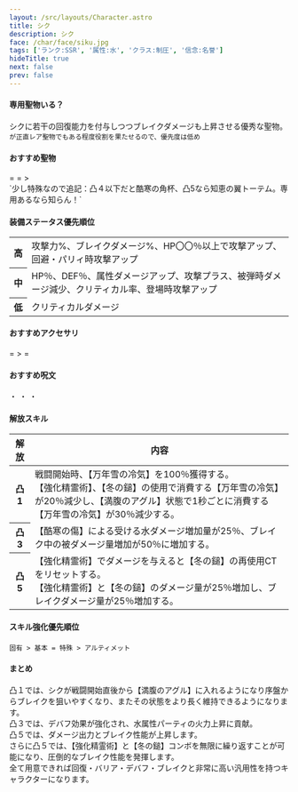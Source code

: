 ```yaml
---
layout: /src/layouts/Character.astro
title: シク
description: シク
face: /char/face/siku.jpg
tags: ['ランク:SSR', '属性:水', 'クラス:制圧', '信念:名誉']
hideTitle: true
next: false
prev: false
---
```


#### 専用聖物いる？
シクに若干の回復能力を付与しつつブレイクダメージも上昇させる優秀な聖物。<br/>
`が正直レア聖物でもある程度役割を果たせるので、優先度は低め`<br/>

#### おすすめ聖物
<div className={'flex gap-2'}>
  <RelicIcon rank={'SSR'} name={'専用'}/>
  <span> = </span>
  <RelicIcon rank={'R'} name={'知恵の翼トーテム'}/>
  <span> = </span>
  <RelicIcon rank={'R'} name={'酷寒の角杯'}/>
  <span> > </span>
  <RelicIcon rank={'SR'} name={'占代英雄の月桂冠'}/>
</div>
`少し特殊なので追記：凸４以下だと酷寒の角杯、凸5なら知恵の翼トーテム。専用あるなら知らん！`

#### 装備ステータス優先順位
<table>
  <tbody>
  <tr>
    <th>高</th>
    <td>
      攻撃力%、ブレイクダメージ%、HP〇〇％以上で攻撃アップ、回避・パリィ時攻撃アップ
    </td>
  </tr>
  <tr>
    <th>中</th>
    <td>
      HP％、DEF％、属性ダメージアップ、攻撃プラス、被弾時ダメージ減少、クリティカル率、登場時攻撃アップ
    </td>
  </tr>
  <tr>
    <th>低</th>
    <td>
      クリティカルダメージ
    </td>
  </tr>
  </tbody>
</table>

#### おすすめアクセサリ
<div className={'flex gap-2'}>
  <AccessoriesIcon className={'breaker'} name="Earrings of Interruption" lang={'jp'} noShine={true}/>
  <span> = </span>
  <AccessoriesIcon className={'breaker'} name="Necklace of Will" lang={'jp'} noShine={true}/>
  <span> > </span>
  <AccessoriesIcon className={'breaker'} name="Earrings of Resolve" lang={'jp'} noShine={true}/>
  <span> = </span>
  <AccessoriesIcon className={'breaker'} name="Ring of Reversal" lang={'jp'} noShine={true}/>
</div>

#### おすすめ呪文
<div className={'relative flex gap-2'}>
  <span className={'flex flex-row gap-2'}>
    <SpellIcon type="deer" count={4}/>
  </span>
  <span> ・ </span>
  <span className={'flex flex-row gap-2'}>
    <SpellIcon type="deer" count={2}/>
    <SpellIcon type="marksman" count={2}/>
  </span>
  <span> ・ </span>
  <span className={'flex flex-row gap-2'}>
    <SpellIcon type="lion" count={4}/>
  </span>
  <span> ・ </span>
  <span className={'flex flex-row gap-2'}>
    <SpellIcon type="marksman" count={4}/>
  </span>
</div>

#### 解放スキル
<table>
  <thead>
  <tr>
    <th style={{minWidth: '50px'}}>解放</th>
    <th>内容</th>
  </tr>
  </thead>
  <tbody>
  <tr>
    <th>凸1</th>
    <td>
      戦闘開始時、【万年雪の冷気】を100％獲得する。<br/>
      【強化精霊術】、【冬の鎚】の使用で消費する【万年雪の冷気】が20％減少し、【満腹のアグル】状態で1秒ごとに消費する【万年雪の冷気】が30％減少する。
    </td>
  </tr>
  <tr>
    <th>凸3</th>
    <td>
      【酷寒の傷】による受ける水ダメージ増加量が25％、ブレイク中の被ダメージ量増加が50％に増加する。
    </td>
  </tr>
  <tr>
    <th>凸5</th>
    <td>
      【強化精霊術】でダメージを与えると【冬の鎚】の再使用CTをリセットする。<br/>
      【強化精霊術】と【冬の鎚】のダメージ量が25％増加し、ブレイクダメージ量が25％増加する。
    </td>
  </tr>
  </tbody>
</table>

#### スキル強化優先順位
`固有 > 基本 = 特殊 > アルティメット`

#### まとめ
凸１では、シクが戦闘開始直後から【満腹のアグル】に入れるようになり序盤からブレイクを狙いやすくなり、またその状態をより長く維持できるようになります。<br/>
凸３では、デバフ効果が強化され、水属性パーティの火力上昇に貢献。<br/>
凸５では、ダメージ出力とブレイク性能が上昇します。<br/>
さらに凸５では、【強化精霊術】と【冬の鎚】コンボを無限に繰り返すことが可能になり、圧倒的なブレイク性能を発揮します。<br/>
全て用意できれば回復・バリア・デバフ・ブレイクと非常に高い汎用性を持つキャラクターになります。